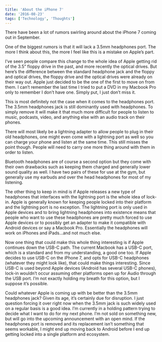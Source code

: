 ```yaml
---
title: 'About the iPhone 7'
date: '2016-08-23'
tags: ['Technology', 'Thoughts']
---
```


There have been a lot of rumors swirling around about the iPhone 7 coming out in September.

One of the biggest rumors is that it will lack a 3.5mm headphones port. The more I think about this, the more I feel like this is a mistake on Apple’s part.

I’ve seen people compare this change to the whole idea of Apple getting rid of the 3.5” floppy drive in the past, and more recently the optical drives. But here’s the difference between the standard headphone jack and the floppy and optical drives, the floppy drive and the optical drives were already on their way out. Apple just decided to be the one of the first to move on from them. I can’t remember the last time I tried to put a DVD in my Macbook Pro only to remember I don’t have one. Simply put, I just don’t miss it.

This is most definitely not the case when it comes to the headphones port. The 3.5mm headphones jack is still dominantly used with headphones. To simply remove it will make it that much more difficult for people to listen to music, podcasts, video, and anything else with an audio track on their phones.

There will most likely be a lightning adapter to allow people to plug in their old headphones, one might even come with a lightning port as well so you can charge your phone and listen at the same time. This still misses the point though. People will need to carry one more thing around with them in order to listen.

Bluetooth headphones are of course a second option but they come with their own drawbacks such as keeping them charged and generally lower sound quality as well. I have two pairs of these for use at the gym, but generally use my earbuds and over the head headphones for most of my listening.

The other thing to keep in mind is if Apple releases a new type of headphones that interfaces with the lightning port is the whole idea of lock-in. Apple is generally known for keeping people locked into their platform and the lightning port is no exception. The lightning port is only used in Apple devices and to bring lightning headphones into existence means that people who want to use these headphones are pretty much forced to use Apple devices or to possibly get an adapter to make it compatible with Android devices or say a Macbook Pro. Essentially the headphones will work on iPhones and iPads…and not much else.

Now one thing that could make this whole thing interesting is if Apple continues down the USB-C path. The current Macbook has a USB-C port, which is a standard and from my understanding, a good one too. If Apple decides to use USB-C on the iPhone 7, and opts for USB-C headphones (whatever they might look like), that could make things interesting. Since USB-C is used beyond Apple devices (Android has several USB-C phones), lock-in wouldn’t occur assuming other platforms open up for Audio through the USB port. I’m not exactly holding my breath for this option, but I suppose it’s possible.

Could whatever Apple is coming up with be better than the 3.5mm headphones jack? Given its age, it’s certainly due for disruption. I just question forcing it over right now when the 3.5mm jack is such widely used on a regular basis is a good idea. I’m currently in a holding pattern trying to decide what I want to do for my next phone. I’m not sold on something new, but will go into the upcoming announcement with an open mind. If the headphones port is removed and its replacement isn’t something that seems workable, I might end up moving back to Android before I end up getting locked into a single platform and ecosystem.
